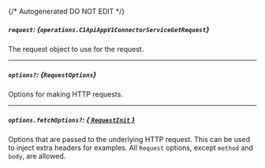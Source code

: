 {/* Autogenerated DO NOT EDIT  */}

##### `request`: *{`operations.C1ApiAppV1ConnectorServiceGetRequest`}*
The request object to use for the request.
<Collapsible openLabel={Labels.showProperties} closeLabel={Labels.hideProperties}>
    <C1ApiAppV1ConnectorServiceGetRequest/>
</Collapsible>

---
##### `options?`: *{`RequestOptions`}*
Options for making HTTP requests.

---
##### `options.fetchOptions?`: [*{ `RequestInit` }*](https://developer.mozilla.org/en-US/docs/Web/API/Request/Request#options)
Options that are passed to the underlying HTTP request. This can be used to inject extra headers for examples. All `Request` options, except `method` and `body`, are allowed.


